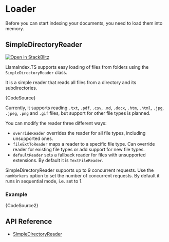 
# Loader

Before you can start indexing your documents, you need to load them into memory.

## SimpleDirectoryReader

[![Open in StackBlitz](https://developer.stackblitz.com/img/open_in_stackblitz.svg)](https://stackblitz.com/github/run-llama/LlamaIndexTS/tree/main/examples/readers?file=src/simple-directory-reader.ts&title=Simple%20Directory%20Reader)

LlamaIndex.TS supports easy loading of files from folders using the `SimpleDirectoryReader` class.

It is a simple reader that reads all files from a directory and its subdirectories.

<CodeBlock language="ts">{CodeSource}</CodeBlock>

Currently, it supports reading `.txt`, `.pdf`, `.csv`, `.md`, `.docx`, `.htm`, `.html`, `.jpg`, `.jpeg`, `.png` and `.gif` files, but support for other file types is planned.

You can modify the reader three different ways:

- `overrideReader` overrides the reader for all file types, including unsupported ones.
- `fileExtToReader` maps a reader to a specific file type. Can override reader for existing file types or add support for new file types.
- `defaultReader` sets a fallback reader for files with unsupported extensions. By default it is `TextFileReader`.

SimpleDirectoryReader supports up to 9 concurrent requests. Use the `numWorkers` option to set the number of concurrent requests. By default it runs in sequential mode, i.e. set to 1.

### Example

<CodeBlock language="ts" showLineNumbers metastring="{8-12,17-21}">
  {CodeSource2}
</CodeBlock>

## API Reference

- [SimpleDirectoryReader](../api/classes/SimpleDirectoryReader.md)
